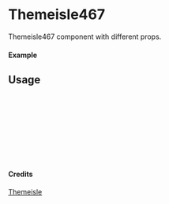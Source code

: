 
<Meta of={Themeisle467} title="Themeisle/Themeisle467" />

# Themeisle467

Themeisle467 component with different props.

#### Example

<Canvas of={Themeisle467.Primary} />

## Usage

```ts
import { Themeisle467 } from "yadl-ui";

const Example = () => {
  return (
      <Themeisle467 />
  );
};

export default Example;
```

#### Credits
[Themeisle](https://themeisle.com/illustrations/)

